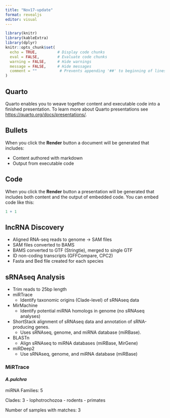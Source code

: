 ```yaml
---
title: "Nov17-update"
format: revealjs
editor: visual
---
```



```r
library(knitr)
library(kableExtra)
library(dplyr)
knitr::opts_chunk$set(
  echo = TRUE,         # Display code chunks
  eval = FALSE,        # Evaluate code chunks
  warning = FALSE,     # Hide warnings
  message = FALSE,     # Hide messages
  comment = ""          # Prevents appending '##' to beginning of lines in code output
)

```

## Quarto

Quarto enables you to weave together content and executable code into a finished presentation. To learn more about Quarto presentations see <https://quarto.org/docs/presentations/>.

## Bullets

When you click the **Render** button a document will be generated that includes:

-   Content authored with markdown
-   Output from executable code

## Code

When you click the **Render** button a presentation will be generated that includes both content and the output of embedded code. You can embed code like this:

```r
1 + 1
```

## lncRNA Discovery

- Aligned RNA-seq reads to genome -> SAM files
- SAM files converted to BAMS
- BAMS converted to GTF (Stringtie), merged to single GTF
- ID non-coding transcripts (GFFCompare, CPC2)
- Fasta and Bed file created for each species

## sRNAseq Analysis

- Trim reads to 25bp length
- miRTrace
  - Identify taxonomic origins (Clade-level) of sRNAseq data
- MirMachine
  - Identify potential miRNA homologs in genome (no sRNAseq analyses)
- ShortStack alignment of sRNAseq data and annotation of sRNA-producing genes.
  - Uses sRNAseq, genome, and miRNA database (miRBase).
- BLASTn
  - Align sRNAseq to miRNA databases (miRBase, MirGene)
- miRDeep2
  - Use sRNAseq, genome, and miRNA database (miRBase)


### MiRTrace

#### _A.pulchra_

miRNA Families: 5

Clades: 3
    - lophotrochozoa
    - rodents
    - primates

Number of samples with matches: 3


  